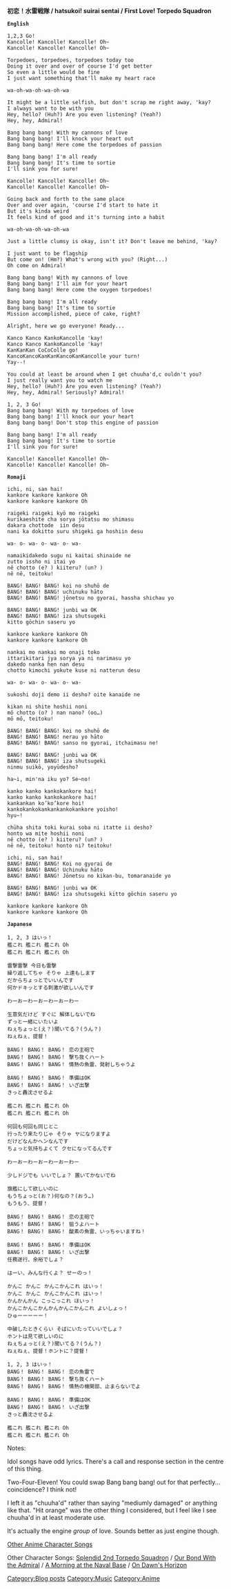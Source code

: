 '''初恋！水雷戦隊 / hatsukoi! suirai sentai / First Love! Torpedo Squadron'''
 '''English'''

 1,2,3 Go!
 Kancolle! Kancolle! Kancolle! Oh~
 Kancolle! Kancolle! Kancolle! Oh~

 Torpedoes, torpedoes, torpedoes today too
 Doing it over and over of course I'd get better
 So even a little would be fine
 I just want something that'll make my heart race

 wa-oh-wa-oh-wa-oh-wa

 It might be a little selfish, but don't scrap me right away, 'kay?
 I always want to be with you
 Hey, hello? (Huh?) Are you even listening? (Yeah?)
 Hey, hey, Admiral!

 Bang bang bang! With my cannons of love
 Bang bang bang! I'll knock your heart out
 Bang bang bang! Here come the torpedoes of passion

 Bang bang bang! I'm all ready
 Bang bang bang! It's time to sortie
 I'll sink you for sure!

 Kancolle! Kancolle! Kancolle! Oh~
 Kancolle! Kancolle! Kancolle! Oh~

 Going back and forth to the same place
 Over and over again, 'course I'd start to hate it
 But it's kinda weird
 It feels kind of good and it's turning into a habit

 wa-oh-wa-oh-wa-oh-wa

 Just a little clumsy is okay, isn't it? Don't leave me behind, 'kay?

 I just want to be flagship
 But come on! (Hm?) What's wrong with you? (Right...)
 Oh come on Admiral!

 Bang bang bang! With my cannons of love
 Bang bang bang! I'll aim for your heart
 Bang bang bang! Here come the oxygen torpedoes!

 Bang bang bang! I'm all ready
 Bang bang bang! It's time to sortie
 Mission accomplished, piece of cake, right?

 Alright, here we go everyone! Ready...

 Kanco Kanco KankoKancolle 'kay!
 Kanco Kanco KankoKancolle 'kay!
 KanKanKan CoCoColle go!
 KancoKancoKanKanKancoKanKancolle your turn!
 Yay--!

 You could at least be around when I get chuuha'd,c ouldn't you?
 I just really want you to watch me
 Hey, hello? (Huh?) Are you even listening? (Yeah?)
 Hey, hey, Admiral! Seriously? Admiral!

 1, 2, 3 Go!
 Bang bang bang! With my torpedoes of love
 Bang bang bang! I'll knock our your heart
 Bang bang bang! Don't stop this engine of passion

 Bang bang bang! I'm all ready
 Bang bang bang! It's time to sortie
 I'll sink you for sure!

 Kancolle! Kancolle! Kancolle! Oh~
 Kancolle! Kancolle! Kancolle! Oh~


 '''Romaji'''

 ichi, ni, san hai!
 kankore kankore kankore Oh
 kankore kankore kankore Oh

 raigeki raigeki kyō mo raigeki
 kurikaeshite cha sorya jōtatsu mo shimasu
 dakara chottode  iin desu
 nani ka dokitto suru shigeki ga hoshiin desu 

 wa- o- wa- o- wa- o- wa-

 namaikidakedo sugu ni kaitai shinaide ne
 zutto issho ni itai yo
 nē chotto (e? ) kiiteru? (un? )
 nē nē, teitoku!

 BANG! BANG! BANG! koi no shuhō de
 BANG! BANG! BANG! uchinuku hāto
 BANG! BANG! BANG! jōnetsu no gyorai, hassha shichau yo

 BANG! BANG! BANG! junbi wa OK
 BANG! BANG! BANG! iza shutsugeki
 kitto gōchin saseru yo

 kankore kankore kankore Oh
 kankore kankore kankore Oh

 nankai mo nankai mo onaji toko
 ittarikitari jya sorya ya ni narimasu yo
 dakedo nanka hen nan desu
 chotto kimochi yokute kuse ni natterun desu

 wa- o- wa- o- wa- o- wa-

 sukoshi doji demo ii desho? oite kanaide ne

 kikan ni shite hoshii noni
 mō chotto (o? ) nan nano? (oo…)
 mō mō, teitoku!

 BANG! BANG! BANG! koi no shuhō de
 BANG! BANG! BANG! nerau yo hāto
 BANG! BANG! BANG! sanso no gyorai, itchaimasu ne!

 BANG! BANG! BANG! junbi wa OK
 BANG! BANG! BANG! iza shutsugeki
 ninmu suikō, yoyūdesho?

 ha~i, min'na iku yo? Se~no!

 kanko kanko kankokankore hai!
 kanko kanko kankokankore hai!
 kankankan ko’ko’kore hoi!
 kankokankokankankankokankore yoisho!
 hyu~!

 chūha shita toki kurai soba ni itatte ii desho?
 honto wa mite hoshii noni
 nē chotto (e? ) kiiteru? (un? )
 nē nē, teitoku! honto ni? teitoku!

 ichi, ni, san hai!
 BANG! BANG! BANG! Koi no gyorai de
 BANG! BANG! BANG! Uchinuku hāto
 BANG! BANG! BANG! Jōnetsu no kikan-bu, tomaranaide yo

 BANG! BANG! BANG! junbi wa OK
 BANG! BANG! BANG! iza shutsugeki kitto gōchin saseru yo

 kankore kankore kankore Oh
 kankore kankore kankore Oh


 '''Japanese'''

 1, 2, 3 はいっ！
 艦これ 艦これ 艦これ Oh
 艦これ 艦これ 艦これ Oh

 雷撃雷撃 今日も雷撃
 繰り返してちゃ そりゃ 上達もします
 だからちょっとでいいんです
 何かドキッとする刺激が欲しいんです

 わーおーわーおーわーおーわー

 生意気だけど すぐに 解体しないでね
 ずっと一緒にいたいよ
 ねぇちょっと(え？)聞いてる？(うん？)
 ねぇねぇ、提督！

 BANG！ BANG！ BANG！ 恋の主砲で
 BANG！ BANG！ BANG！ 撃ち抜くハート
 BANG！ BANG！ BANG！ 情熱の魚雷、発射しちゃうよ

 BANG！ BANG！ BANG！ 準備はOK
 BANG！ BANG！ BANG！ いざ出撃
 きっと轟沈させるよ

 艦これ 艦これ 艦これ Oh
 艦これ 艦これ 艦これ Oh

 何回も何回も同じとこ
 行ったり来たりじゃ そりゃ ヤになりますよ
 だけどなんかヘンなんです
 ちょっと気持ちよくて クセになってるんです

 わーおーわーおーわーおーわー

 少しドジでも いいでしょ？ 置いてかないでね

 旗艦にして欲しいのに
 もうちょっと(お？)何なの？(おう…)
 もうもう、提督！

 BANG！ BANG！ BANG！ 恋の主砲で
 BANG！ BANG！ BANG！ 狙うよハート
 BANG！ BANG！ BANG！ 酸素の魚雷、いっちゃいますね！

 BANG！ BANG！ BANG！ 準備はOK
 BANG！ BANG！ BANG！ いざ出撃
 任務遂行、余裕でしょ？

 はーい、みんな行くよ？ せーのっ！

 かんこ かんこ かんこかんこれ はいっ！
 かんこ かんこ かんこかんこれ はいっ！
 かんかんかん こっこっこれ ほいっ！
 かんこかんこかんかんかんこかんこれ よいしょっ！
 ひゅーーーーー！

 中破したときくらい そばにいたっていいでしょ？
 ホントは見て欲しいのに
 ねぇちょっと(え？)聞いてる？(うん？)
 ねぇねぇ、提督！ホントに？提督！

 1, 2, 3 はいっ！
 BANG！ BANG！ BANG！ 恋の魚雷で
 BANG！ BANG！ BANG！ 撃ち抜くハート
 BANG！ BANG！ BANG！ 情熱の機関部、止まらないでよ

 BANG！ BANG！ BANG！ 準備はOK
 BANG！ BANG！ BANG！ いざ出撃
 きっと轟沈させるよ

 艦これ 艦これ 艦これ Oh
 艦これ 艦これ 艦これ Oh


Notes:

Idol songs have odd lyrics. There's a call and response section in the centre of this thing. 

Two-Four-Eleven! You could swap Bang bang bang! out for that perfectly... coincidence? I think not!

I left it as "chuuha'd" rather than saying "mediumly damaged" or anything like that. "Hit orange" was the other thing I considered, but I feel like I see chuuha'd in at least moderate use.

It's actually the engine ''group'' of love. Sounds better as just engine though.


[http://kancolle.wikia.com/wiki/User_blog:ToastSoul/Anime_Character_Songs Other Anime Character Songs]

Other Character Songs: [http://kancolle.wikia.com/wiki/User_blog:ToastSoul/Splendid_2nd_Torpedo_Squadron Splendid 2nd Torpedo Squadron] / [http://kancolle.wikia.com/wiki/User_blog:ToastSoul/Bond_with_the_Admiral Our Bond With the Admiral] / [http://kancolle.wikia.com/wiki/User_blog:ToastSoul/A_Morning_at_the_Naval_Base A Morning at the Naval Base] / [http://kancolle.wikia.com/wiki/User_blog:ToastSoul/On_Dawn%27s_Horizon On Dawn's Horizon]
[[Category:Blog posts]]
[[Category:Music]]
[[Category:Anime]]
